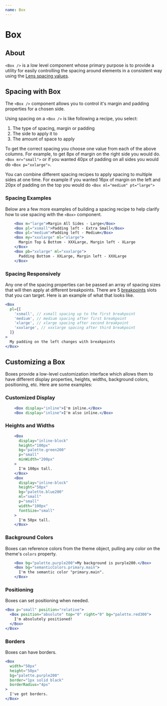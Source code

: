 ```yaml
---
name: Box
---
```



# Box

<ComponentDetail of="Box" status="experimental" />

## About

`<Box />` is a low level component whose primary purpose is to provide a utility for easily controlling the spacing around elements in a consistent way using the [Lens spacing values](/#!/Spacing).

## Spacing with Box

The `<Box />` component allows you to control it's margin and padding properties for a chosen side.

Using spacing on a `<Box />` is like following a recipe, you select:

1. The type of spacing, margin or padding
1. The side to apply it to
1. The amount of space to apply

<BoxSpacingRecipeTable />

To get the correct spacing you choose one value from each of the above columns. For example, to get 8px of margin on the right side you would do. `<Box mr="small">` or if you wanted 40px of padding on all sides you would do `<Box p="xxlarge">`.

You can combine different spacing recipes to apply spacing to multiple sides at one time. For example if you wanted 16px of margin on the left and 20px of padding on the top you would do `<Box ml="medium" pt="large">`

### Spacing Examples

Below are a few more examples of building a spacing recipe to help clarify how to use spacing with the `<Box>` component.

```jsx
    <Box m="large">Margin All Sides - Large</Box>
    <Box pl="xsmall">Padding left - Extra Small</Box>
    <Box pl="medium">Padding left - Medium</Box>
    <Box my="xxxlarge" ml="xlarge">
      Margin Top & Bottom - XXXLarge, Margin left - XLarge
    </Box>
    <Box pb="xxlarge" ml="xxxlarge">
      Padding Bottom - XXLarge, Margin left - XXXLarge
    </Box>
```

### Spacing Responsively

Any one of the spacing properties can be passed an array of spacing sizes that will then apply at different breakpoints. There are 5 [breakpoints](/#!/Breakpoints) slots that you can target. Here is an example of what that looks like.

```jsx
<Box
  pl={[
    'xsmall', // xsmall spacing up to the first breakpoint
    'medium', // medium spacing after first breakpoint
    'xlarge', // xlarge spacing after second breakpoint
    'xxxlarge', // xxxlarge spacing after third breakpoint
  ]}
>
  My padding on the left changes with breakpoints
</Box>
```

## Customizing a Box

Boxes provide a low-level customization interface which allows them to have different display properties, heights, widths, background colors, positioning, etc. Here are some examples:

### Customized Display

```jsx
    <Box display="inline">I'm inline.</Box>
    <Box display="inline">I'm also inline.</Box>
```

### Heights and Widths

```jsx
    <Box
      display="inline-block"
      height="100px"
      bg="palette.green200"
      p="small"
      minWidth="200px"
    >
      I'm 100px tall.
    </Box>
    <Box
      display="inline-block"
      height="50px"
      bg="palette.blue200"
      ml="small"
      p="small"
      width="100px"
      fontSize="small"
    >
      I'm 50px tall.
    </Box>
```

### Background Colors

Boxes can reference colors from the theme object, pulling any color on the theme's `colors` property.

```jsx
    <Box bg="palette.purple200">My background is purple200.</Box>
    <Box bg="semanticColors.primary.main">
      I'm the semantic color "primary.main".
    </Box>
```

### Positioning

Boxes can set positioning when needed.

```jsx
<Box p="small" position="relative">
  <Box position="absolute" top="0" right="0" bg="palette.red300">
    I'm absolutely positioned!
  </Box>
</Box>
```

### Borders

Boxes can have borders.

```jsx
<Box
  width="50px"
  height="50px"
  bg="palette.purple200"
  border="1px solid black"
  borderRadius="4px"
>
  I've got borders.
</Box>
```
